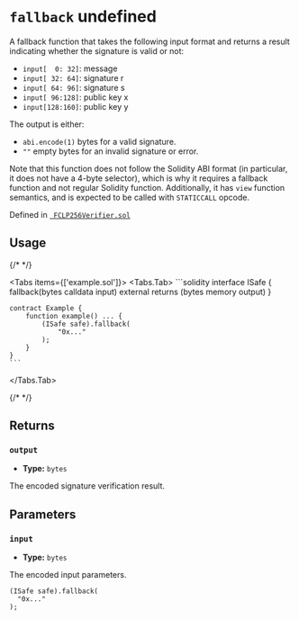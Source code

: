 

<LegacyCallout />

# `fallback` undefined



 A fallback function that takes the following input format and returns a result
indicating whether the signature is valid or not:
- `input[  0: 32]`: message
- `input[ 32: 64]`: signature r
- `input[ 64: 96]`: signature s
- `input[ 96:128]`: public key x
- `input[128:160]`: public key y

The output is either:
- `abi.encode(1)` bytes for a valid signature.
- `""` empty bytes for an invalid signature or error.

Note that this function does not follow the Solidity ABI format (in particular, it does not
have a 4-byte selector), which is why it requires a fallback function and not regular
Solidity function. Additionally, it has `view` function semantics, and is expected to be
called with `STATICCALL` opcode.





Defined in [` FCLP256Verifier.sol`](https://github.com/safe-global/safe-modules/tree/passkey/v0.2.1/modules/passkey/contracts/verifiers/FCLP256Verifier.sol#L2)


## Usage

{/* <!-- vale off --> */}

<Tabs items={['example.sol']}>
  <Tabs.Tab>
    ```solidity
    interface ISafe {
        fallback(bytes calldata input) external returns (bytes memory output)
    }

    contract Example {
        function example() ... {
            (ISafe safe).fallback(
                "0x..."
            );
        }
    }
    ```
  </Tabs.Tab>
</Tabs>

{/* <!-- vale on --> */}

## Returns

### `output`

  - **Type:** `bytes`

  The encoded signature verification result.




## Parameters

### `input`

  - **Type:** `bytes`

  The encoded input parameters.

  ```solidity focus=2
  (ISafe safe).fallback(
    "0x..."
  );
  ```





